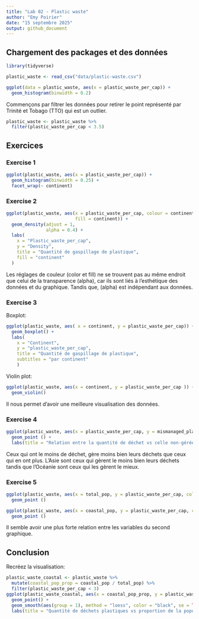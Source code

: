 ```yaml
---
title: "Lab 02 - Plastic waste"
author: "Emy Poirier"
date: "15 septembre 2025"
output: github_document
---
```


## Chargement des packages et des données

```r
library(tidyverse) 
```

```r
plastic_waste <- read_csv("data/plastic-waste.csv")
```

```r
ggplot(data = plastic_waste, aes(x = plastic_waste_per_cap)) +
  geom_histogram(binwidth = 0.2)
```  
Commençons par filtrer les données pour retirer le point représenté par Trinité et Tobago (TTO) qui est un outlier.

```r
plastic_waste <- plastic_waste %>%
  filter(plastic_waste_per_cap < 3.5)
```


## Exercices

### Exercise 1

```r
ggplot(plastic_waste, aes(x = plastic_waste_per_cap)) +
  geom_histogram(binwidth = 0.25) +
  facet_wrap(~ continent)
```

### Exercise 2

```r
ggplot(plastic_waste, aes(x = plastic_waste_per_cap, colour = continent,
                          fill = continent)) +
  geom_density(adjust = 1,
               alpha = 0.4) +
  labs(
    x = "Plastic_waste_per_cap", 
    y = "Density",
    title = "Quantité de gaspillage de plastique",
    fill = "continent"
  )
```

Les réglages de couleur (color et fill) ne se trouvent pas au même endroit que celui de la transparence (alpha), car ils sont liés à l'esthétique des données et du graphique. Tandis que, (alpha) est indépendant aux données. 

### Exercise 3

Boxplot:

```r
ggplot(plastic_waste, aes( x = continent, y = plastic_waste_per_cap)) +
  geom_boxplot() +
  labs( 
    x = "Continent",
    y = "plastic_waste_per_cap", 
    title = "Quantité de gaspillage de plastique",
    subtitles = "par continent"
    )
```

Violin plot:

```r
ggplot(plastic_waste, aes(x = continent, y = plastic_waste_per_cap )) +
  geom_violin()
```

Il nous permet d'avoir une meilleure visualisation des données.

### Exercise 4


```r
ggplot(plastic_waste, aes(x = plastic_waste_per_cap, y = mismanaged_plastic_waste_per_cap, colour = continent)) +
  geom_point () +
  labs(title = "Relation entre la quantité de déchet vs celle non-gérée", y = "nombre de déchets plastiques non gérés par habitant")

```

Ceux qui ont le moins de déchet, gère moins bien leurs déchets que ceux qui en ont plus. L'Asie sont ceux qui gèrent le moins bien leurs déchets tandis que l'Océanie sont ceux qui les gèrent le mieux. 

### Exercise 5


```r
ggplot(plastic_waste, aes(x = total_pop, y = plastic_waste_per_cap, colour = continent)) + 
  geom_point () 
```

```r
ggplot(plastic_waste, aes(x = coastal_pop, y = plastic_waste_per_cap, colour = continent)) +
  geom_point ()
```

Il semble avoir une plus forte relation entre les variables du second graphique. 

## Conclusion

Recréez la visualisation:

```r
plastic_waste_coastal <- plastic_waste %>%
  mutate(coastal_pop_prop = coastal_pop / total_pop) %>%
  filter(plastic_waste_per_cap < 3)
ggplot(plastic_waste_coastal, aes(x = coastal_pop_prop, y = plastic_waste_per_cap, color = continent)) + 
  geom_point() +
  geom_smooth(aes(group = 1), method = "loess", color = "black", se = TRUE) +
  labs(title = "Quantité de déchets plastiques vs proportion de la population cotière", x = "Proportion de la population cotière (coastal/total population)", y = "Nombre de déchets plastiques par habitant", color = "continent")
```
